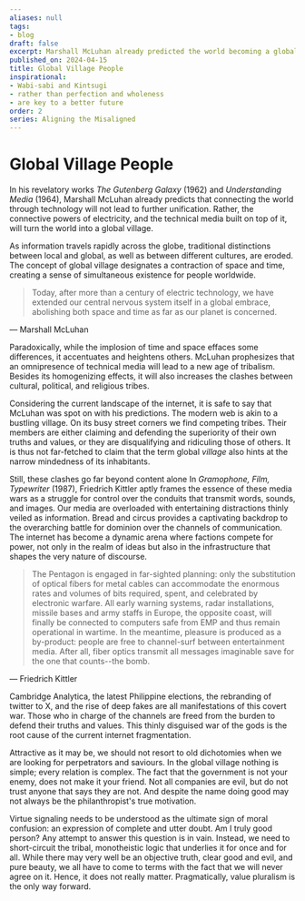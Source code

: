 ```yaml
---
aliases: null
tags:
- blog
draft: false
excerpt: Marshall McLuhan already predicted the world becoming a global village in the early 1960's. Rereading his work in the context of the internet reveals how eroding traditional cultural and spatial boundaries has paradoxically lead to heightened clashes between differing values and beliefs. The digital age's capacity to both connect and divide is evident in the current online landscape, marked by tribalism and an underlying battle for control over the narrative. This post challenges us to move beyond binary distinctions of good and evil, advocating for a pragmatic embrace of value pluralism as the path forward in navigating the complexities of our interconnected world."
published_on: 2024-04-15
title: Global Village People
inspirational:
- Wabi-sabi and Kintsugi
- rather than perfection and wholeness
- are key to a better future
order: 2
series: Aligning the Misaligned
---
```


# Global Village People

In his revelatory works *The Gutenberg Galaxy* (1962) and *Understanding Media* (1964), Marshall McLuhan already predicts that connecting the world through technology will not lead to further unification. Rather, the connective powers of electricity, and the technical media built on top of it, will turn the world into a global village.

As information travels rapidly across the globe, traditional distinctions between local and global, as well as between different cultures, are eroded. The concept of global village designates a contraction of space and time, creating a sense of simultaneous existence for people worldwide.

 > 
 > Today, after more than a century of electric technology, we have extended our central nervous system itself in a global embrace, abolishing both space and time as far as our planet is concerned.

— Marshall McLuhan

Paradoxically, while the implosion of time and space effaces some differences, it accentuates and heightens others. McLuhan prophesizes that an omnipresence of technical media will lead to a new age of tribalism. Besides its homogenizing effects, it will also increases the clashes between cultural, political, and religious tribes.

Considering the current landscape of the internet, it is safe to say that McLuhan was spot on with his predictions. The modern web is akin to a bustling village. On its busy street corners we find competing tribes. Their members are either claiming and defending the superiority of their own truths and values, or they are disqualifying and ridiculing those of others. It is thus not far-fetched to claim that the term global *village* also hints at the narrow mindedness of its inhabitants.

Still, these clashes go far beyond content alone In *Gramophone, Film, Typewriter* (1987), Friedrich Kittler aptly frames the essence of these media wars as a struggle for control over the conduits that transmit words, sounds, and images. Our media are overloaded with entertaining distractions thinly veiled as information. Bread and circus provides a captivating backdrop to the overarching battle for dominion over the channels of communication. The internet has become a dynamic arena where factions compete for power, not only in the realm of ideas but also in the infrastructure that shapes the very nature of discourse.

 > 
 > The Pentagon is engaged in far-sighted planning: only the substitution of optical fibers for metal cables can accommodate the enormous rates and volumes of bits required, spent, and celebrated by electronic warfare. All early warning systems, radar installations, missile bases and army staffs in Europe, the opposite coast, will finally be connected to computers safe from EMP and thus remain operational in wartime. In the meantime, pleasure is produced as a by-product: people are free to channel-surf between entertainment media. After all, fiber optics transmit all messages imaginable save for the one that counts--the bomb.

— Friedrich Kittler

Cambridge Analytica, the latest Philippine elections, the rebranding of twitter to X, and the rise of deep fakes are all manifestations of this covert war. Those who in charge of the channels are freed from the burden to defend their truths and values. This thinly disguised war of the gods is the root cause of the current internet fragmentation.

Attractive as it may be, we should not resort to old dichotomies when we are looking for perpetrators and saviours. In the global village nothing is simple; every relation is complex. The fact that the government is not your enemy, does not make it your friend. Not all companies are evil, but do not trust anyone that says they are not. And despite the name doing good may not always be the philanthropist's true motivation.

Virtue signaling needs to be understood as the ultimate sign of moral confusion: an expression of complete and utter doubt. Am I truly good person? Any attempt to answer this question is in vain. Instead, we need to short-circuit the tribal, monotheistic logic that underlies it for once and for all. While there may very well be an objective truth, clear good and evil, and pure beauty, we all have to come to terms with the fact that we will never agree on it. Hence, it does not really matter. Pragmatically, value pluralism is the only way forward.
